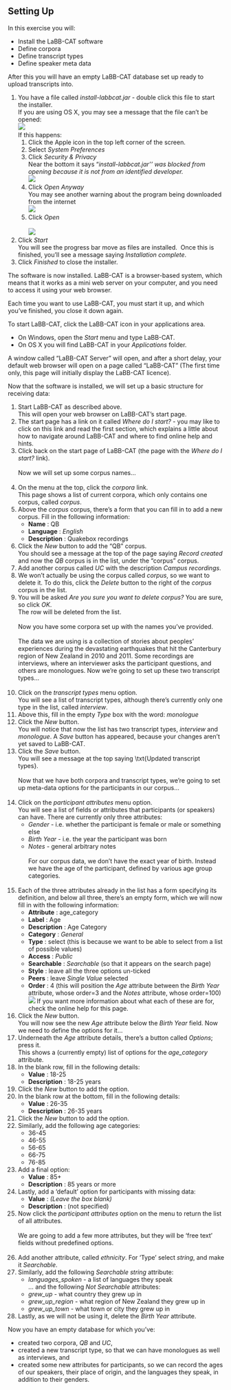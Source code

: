 ## Setting Up

In this exercise you will:

-   Install the LaBB-CAT software
-   Define corpora
-   Define transcript types
-   Define speaker meta data

After this you will have an empty LaBB-CAT database set up ready to upload transcripts into.

1.  You have a file called *install-labbcat.jar* - double click this file to start the installer.    \
    If you are using OS X, you may see a message that the file can't be opened:    \
    ![](install-labbcat-OSX-warning.png)   \
    If this happens: 
    1.  Click the Apple icon in the top left corner of the screen. 
    2.  Select *System Preferences*
    3.  Click *Security & Privacy*   \
        Near the bottom it says "*install-labbcat.jar'' was blocked from opening because it is not from an identified developer.*   \
        ![](install-labbcat-OSX-open-anyway.png)
    4.  Click *Open Anyway*   \
        You may see another warning about the program being downloaded from the internet   \
        ![](install-labbcat-OSX-open.png)
    5.  Click *Open*   \
        \
        ![](install-labbcat.png)
2.  Click *Start*   \
    You will see the progress bar move as files are installed.  Once this is finished, you'll see a message saying *Installation complete*.
3.  Click *Finished* to close the installer.

The software is now installed. LaBB-CAT is a browser-based system, which means that it works as a mini web server on your computer, and you need to access it using your web browser.

Each time you want to use LaBB-CAT, you must start it up, and which you've finished, you close it down again.

To start LaBB-CAT, click the LaBB-CAT icon in your applications area. 

-   On Windows, open the *Start* menu and type LaBB-CAT.
-   On OS X you will find LaBB-CAT in your *Applications* folder. 

A window called "LaBB-CAT Server" will open, and after a short delay, your default web browser will open on a page called "LaBB-CAT" (The first time only, this page will initially display the LaBB-CAT licence).

Now that the software is installed, we will set up a basic structure for receiving data:

1.  Start LaBB-CAT as described above.   \
    This will open your web browser on LaBB-CAT's start page. 
2.  The start page has a link on it called *Where do I start?* - you may like to click on this link and read the first section, which explains a little about how to navigate around LaBB-CAT and where to find online help and hints. 
3.  Click back on the start page of LaBB-CAT (the page with the *Where do I start?* link).    \
    \
    Now we will set up some corpus names...   \
     
4.  On the menu at the top, click the *corpora* link.   \
    This page shows a list of current corpora, which only contains one corpus, called *corpus*. 
5.  Above the *corpus* corpus, there's a form that you can fill in to add a new corpus. Fill in the following information: 
    -   **Name** : QB
    -   **Language** : *English*
    -   **Description** : Quakebox recordings
6.  Click the *New* button to add the "QB" corpus.   \
    You should see a message at the top of the page saying *Record created* and now the *QB* corpus is in the list, under the "corpus" corpus.
7.  Add another corpus called *UC* with the description *Campus recordings*.
8.  We won't actually be using the corpus called *corpus*, so we want to delete it. To do this, click the *Delete* button to the right of the *corpus* corpus in the list. 
9.  You will be asked *Are you sure you want to delete corpus?* You are sure, so click *OK*.   \
    The row will be deleted from the list.    \
    \
    Now you have some corpora set up with the names you've provided.   \
    \
    The data we are using is a collection of stories about peoples' experiences during the devastating earthquakes that hit the Canterbury region of New Zealand in 2010 and 2011. Some recordings are interviews, where an interviewer asks the participant questions, and others are monologues. Now we're going to set up these two transcript types...   \
     
10. Click on the *transcript types* menu option.   \
    You will see a list of transcript types, although there's currently only one type in the list, called *interview*.
11. Above this, fill in the empty *Type* box with the word: *monologue*
12. Click the *New* button.   \
    You will notice that now the list has two transcript types, *interview* and *monologue*. A *Save* button has appeared, because your changes aren't yet saved to LaBB-CAT. 
13. Click the *Save* button.   \
    You will see a message at the top saying \\txt{Updated transcript types}.    \
    \
    Now that we have both corpora and transcript types, we're going to set up meta-data options for the participants in our corpus...   \
     
14. Click on the *participant attributes* menu option.   \
    You will see a list of fields or attributes that participants (or speakers) can have. There are currently only three attributes: 
    -   *Gender* - i.e. whether the participant is female or male or something else 
    -   *Birth Year* - i.e. the year the participant was born 
    -   *Notes* - general arbitrary notes    \
        \
        For our corpus data, we don't have the exact year of birth. Instead we have the age of the participant, defined by various age group categories.    \
         
15. Each of the three attributes already in the list has a form specifying its definition, and below all three, there's an empty form, which we will now fill in with the following information: 
    -   **Attribute** : age_category
    -   **Label** : Age
    -   **Description** : Age Category
    -   **Category** : *General* 
    -   **Type** : select (this is because we want to be able to select from a list of possible values) 
    -   **Access** : *Public*   
    -   **Searchable** : *Searchable* (so that it appears on the search page) 
    -   **Style** : leave all the three options un-ticked 
    -   **Peers** : leave *Single Value* selected 
    -   **Order** : 4 (this will position the *Age* attribute between the *Birth Year* attribute, whose order=3 and the *Notes* attribute, whose order=100) \
        ![](help.png) If you want more information about what each of these are for, check the online help for this page.  
16. Click the *New* button.  \
    You will now see the new *Age* attribute below the *Birth Year* field. Now we need to define the options for it...
17. Underneath the *Age* attribute details, there's a button called *Options*; press it.  \
    This shows a (currently empty) list of options for the *age_category* attribute.  
18. In the blank row, fill in the following details:  
    -   **Value** : 18-25
    -   **Description** : 18-25 years
19. Click the *New* button to add the option.  
20. In the blank row at the bottom, fill in the following details:  
    -   **Value** : 26-35
    -   **Description** : 26-35 years
21. Click the *New* button to add the option.  
22. Similarly, add the following age categories:  
    -   36-45
    -   46-55
    -   56-65
    -   66-75
    -   76-85
23. Add a final option:  
    -   **Value** : 85+
    -   **Description** : 85 years or more
24. Lastly, add a 'default' option for participants with missing data:  
    -   **Value** : *(Leave the box blank)*  
    -   **Description** : (not specified)
25. Now click the *participant attributes* option on the menu to return the list of all attributes.  \
    \
    We are going to add a few more attributes, but they will be 'free text' fields without predefined options.    \
     
26. Add another attribute, called *ethnicity*. For 'Type' select *string*, and make it *Searchable*.
27. Similarly, add the following *Searchable* *string* attribute:
    -   *languages_spoken* - a list of languages they speak  \
        ... and the following *Not Searchable* attributes:  
    -   *grew_up* - what country they grew up in  
    -   *grew_up_region* - what region of New Zealand they grew up in  
    -   *grew_up_town* - what town or city they grew up in  
28. Lastly, as we will not be using it, delete the *Birth Year* attribute.  

Now you have an empty database for which you've:  

-   created two corpora, *QB* and *UC*,  
-   created a new transcript type, so that we can have monologues as well as interviews, and  
-   created some new attributes for participants, so we can record the ages of our speakers, their place of origin, and the languages they speak, in addition to their genders.  
